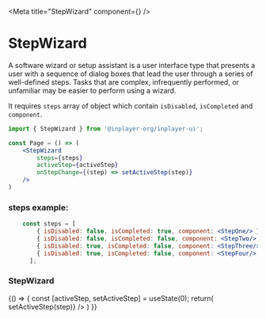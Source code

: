 
<Meta title="StepWizard" component={<StepWizard/>} />

# StepWizard

A software wizard or setup assistant is a user interface type that presents a user with 
a sequence of dialog boxes that lead the user through a series of well-defined steps. 
Tasks that are complex, infrequently performed, or unfamiliar may be easier 
to perform using a wizard.

It requires `steps` array of object which contain `isDisabled`, `isCompleted` and `component`.


```jsx
import { StepWizard } from '@inplayer-org/inplayer-ui';

const Page = () => (
    <StepWizard
        steps={steps}
        activeStep={activeStep}
        onStepChange={(step) => setActiveStep(step)}
    />
)
```

<Props of={StepWizard}/>

### steps example:
```jsx
    const steps = [
        { isDisabled: false, isCompleted: true, component: <StepOne/> },
        { isDisabled: false, isCompleted: false, component: <StepTwo/> },
        { isDisabled: true, isCompleted: false, component: <StepThree/> },
        { isDisabled: true, isCompleted: false, component: <StepFour/> },
      ];
```

### StepWizard
<Preview withSource="open">
  <Story name="default">
    {() => {
      const [activeStep, setActiveStep] = useState(0);
      return(
        <StepWizard
          steps={steps}
          activeStep={activeStep}
          onStepChange={(step) => setActiveStep(step)}
        />
      )
    }}
  </Story>
</Preview>

